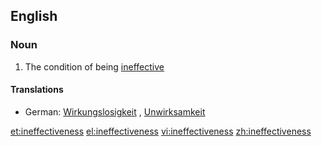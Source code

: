 ==English==

===Noun===
{{en-noun|-}}

# The condition of being [[ineffective]]

====Translations====
{{trans-top|condition of being ineffective}}
*German: [[Wirkungslosigkeit]] {{f}}, [[Unwirksamkeit]] {{f}}
{{trans-mid}}
{{trans-bottom}}

[[et:ineffectiveness]]
[[el:ineffectiveness]]
[[vi:ineffectiveness]]
[[zh:ineffectiveness]]